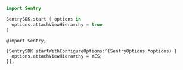 ```swift {tabTitle:Swift}
import Sentry

SentrySDK.start { options in
  options.attachViewHierarchy = true
}
```

```objc {tabTitle:Objective-C}
@import Sentry;

[SentrySDK startWithConfigureOptions:^(SentryOptions *options) {
  options.attachViewHierarchy = YES;
}];
```
